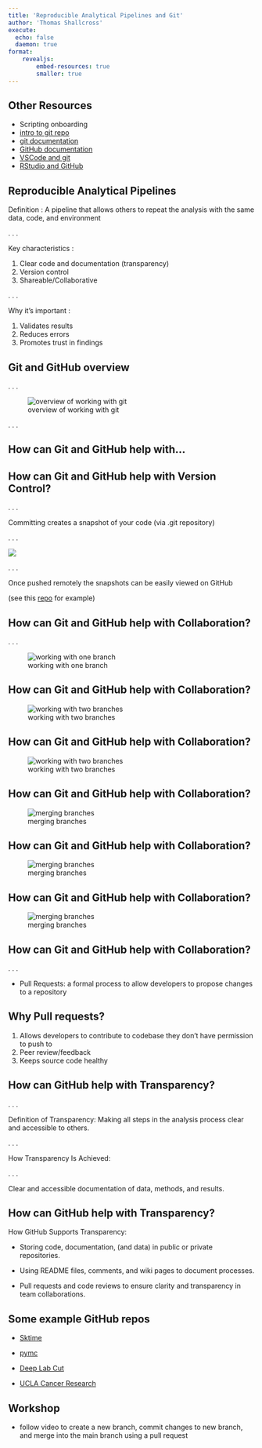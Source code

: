 ```yaml
---
title: 'Reproducible Analytical Pipelines and Git'
author: 'Thomas Shallcross'
execute: 
  echo: false
  daemon: true
format: 
    revealjs:
        embed-resources: true
        smaller: true
---
```


## Other Resources

- Scripting onboarding
- [intro to git repo](https://github.com/ncl-icb-analytics/intro_to_git)
- [git documentation](https://git-scm.com/book/en/v2/Getting-Started-About-Version-Control)
- [GitHub documentation](https://docs.github.com/en/get-started)
- [VSCode and git](https://code.visualstudio.com/docs/sourcecontrol/overview)
- [RStudio and GitHub](https://resources.github.com/github-and-rstudio/)


## Reproducible Analytical Pipelines

Definition : A pipeline that allows others to repeat the analysis with the same data, code, and environment

. . .

Key characteristics :

:::{.incremental}
1. Clear code and documentation (transparency)
2. Version control
3. Shareable/Collaborative
:::

. . .

Why it's important :

:::{.incremental}
1. Validates results
2. Reduces errors
3. Promotes trust in findings
:::


<!-- The Government's Digital Service Standard 12th principle states that all publicly funded code should be open, reusable and available under appropriate licences. To achieve this transparency, we can save our code to public-facing repositories like GitHub. -->

## Git and GitHub overview

. . .

![overview of working with git](img/github_workflow.png)

. . .



## How can Git and GitHub help with...

## How can Git and GitHub help with Version Control?

. . .



Committing creates a snapshot of your code (via .git repository)

. . .

![](img/github_branches_1.png)

. . .

Once pushed remotely the snapshots can be easily viewed on GitHub

(see this [repo](https://github.com/TomSha/git_cop_presentation) for example)

## How can Git and GitHub help with Collaboration?

. . .

![working with one branch](img/github_branches_1.png)

## How can Git and GitHub help with Collaboration?

![working with two branches](img/github_branches_2.png)

## How can Git and GitHub help with Collaboration?

![working with two branches](img/github_branches_3.png)

## How can Git and GitHub help with Collaboration?

![merging branches](img/github_branches_4.png)

## How can Git and GitHub help with Collaboration?

![merging branches](img/github_branches_5.png)

## How can Git and GitHub help with Collaboration?

![merging branches](img/github_branches_6.png)

## How can Git and GitHub help with Collaboration?

. . .

- Pull Requests: a formal process to allow developers to propose changes to a repository

## Why Pull requests?

:::{.incremental}
1. Allows developers to contribute to codebase they don't have permission to push to
2. Peer review/feedback
3. Keeps source code healthy
:::



## How can GitHub help with Transparency?

. . .

Definition of Transparency: Making all steps in the analysis process clear and accessible to others.

. . .

How Transparency Is Achieved:

. . .

Clear and accessible documentation of data, methods, and results.

## How can GitHub help with Transparency?

How GitHub Supports Transparency:

:::{.incremental}

- Storing code, documentation, (and data) in public or private repositories.

- Using README files, comments, and wiki pages to document processes.

- Pull requests and code reviews to ensure clarity and transparency in team collaborations.

:::


## Some example GitHub repos

- [Sktime](https://github.com/sktime/sktime)

- [pymc](https://github.com/pymc-devs/pymc)

- [Deep Lab Cut](https://github.com/DeepLabCut/DeepLabCut)

- [UCLA Cancer Research](https://github.com/uclahs-cds)


## Workshop

- follow video to create a new branch, commit changes to new branch, and merge into the main branch using a pull request













